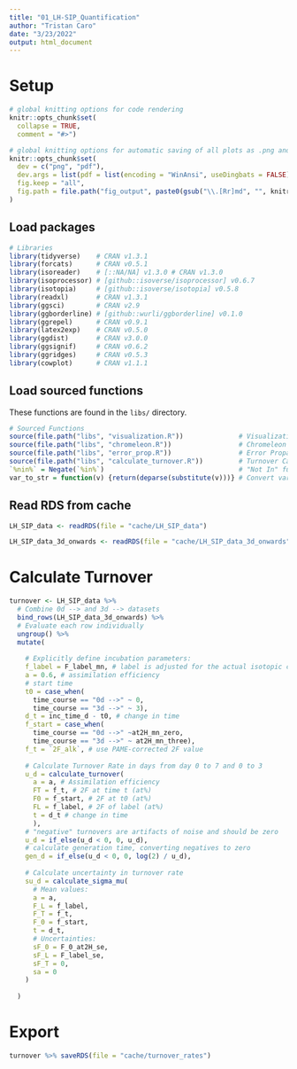 ```yaml
---
title: "01_LH-SIP_Quantification"
author: "Tristan Caro"
date: "3/23/2022"
output: html_document
---
```


# Setup

```r
# global knitting options for code rendering
knitr::opts_chunk$set(
  collapse = TRUE,
  comment = "#>")

# global knitting options for automatic saving of all plots as .png and .pdf
knitr::opts_chunk$set(
  dev = c("png", "pdf"),
  dev.args = list(pdf = list(encoding = "WinAnsi", useDingbats = FALSE)),
  fig.keep = "all",
  fig.path = file.path("fig_output", paste0(gsub("\\.[Rr]md", "", knitr::current_input()), "_"))
)
```

## Load packages

```r
# Libraries
library(tidyverse)    # CRAN v1.3.1
library(forcats)      # CRAN v0.5.1 
library(isoreader)    # [::NA/NA] v1.3.0 # CRAN v1.3.0
library(isoprocessor) # [github::isoverse/isoprocessor] v0.6.7
library(isotopia)     # [github::isoverse/isotopia] v0.5.8 
library(readxl)       # CRAN v1.3.1 
library(ggsci)        # CRAN v2.9 
library(ggborderline) # [github::wurli/ggborderline] v0.1.0
library(ggrepel)      # CRAN v0.9.1 
library(latex2exp)    # CRAN v0.5.0
library(ggdist)       # CRAN v3.0.0 
library(ggsignif)     # CRAN v0.6.2
library(ggridges)     # CRAN v0.5.3
library(cowplot)      # CRAN v1.1.1
```

## Load sourced functions
These functions are found in the `libs/` directory.
```r
# Sourced Functions
source(file.path("libs", "visualization.R"))              # Visualization scripts
source(file.path("libs", "chromeleon.R"))                 # Chromeleon Reader
source(file.path("libs", "error_prop.R"))                 # Error Propagation
source(file.path("libs", "calculate_turnover.R"))         # Turnover Calculator
`%nin%` = Negate(`%in%`)                                  # "Not In" function
var_to_str = function(v) {return(deparse(substitute(v)))} # Convert variable name to string
```

## Read RDS from cache

```r
LH_SIP_data <- readRDS(file = "cache/LH_SIP_data")

LH_SIP_data_3d_onwards <- readRDS(file = "cache/LH_SIP_data_3d_onwards")
```

# Calculate Turnover



```r
turnover <- LH_SIP_data %>% 
  # Combine 0d --> and 3d --> datasets
  bind_rows(LH_SIP_data_3d_onwards) %>% 
  # Evaluate each row individually
  ungroup() %>%
  mutate(
    
    # Explicitly define incubation parameters:
    f_label = F_label_mn, # label is adjusted for the actual isotopic composition of the label within a specific terrain
    a = 0.6, # assimilation efficiency
    # start time
    t0 = case_when(
      time_course == "0d -->" ~ 0,
      time_course == "3d -->" ~ 3),
    d_t = inc_time_d - t0, # change in time
    f_start = case_when(
      time_course == "0d -->" ~at2H_mn_zero,
      time_course == "3d -->" ~ at2H_mn_three),
    f_t = `2F_alk`, # use PAME-corrected 2F value
    
    # Calculate Turnover Rate in days from day 0 to 7 and 0 to 3
    u_d = calculate_turnover(
      a = a, # Assimilation efficiency
      FT = f_t, # 2F at time t (at%)
      F0 = f_start, # 2F at t0 (at%)
      FL = f_label, # 2F of label (at%)
      t = d_t # change in time
      ),
    # "negative" turnovers are artifacts of noise and should be zero
    u_d = if_else(u_d < 0, 0, u_d),
    # calculate generation time, converting negatives to zero
    gen_d = if_else(u_d < 0, 0, log(2) / u_d),
    
    # Calculate uncertainty in turnover rate
    su_d = calculate_sigma_mu(
      # Mean values:
      a = a,
      F_L = f_label,
      F_T = f_t,
      F_0 = f_start,
      t = d_t,
      # Uncertainties:
      sF_0 = F_0_at2H_se,
      sF_L = F_label_se,
      sF_T = 0,
      sa = 0
    )
    
  )
```


# Export
```r
turnover %>% saveRDS(file = "cache/turnover_rates")
```


